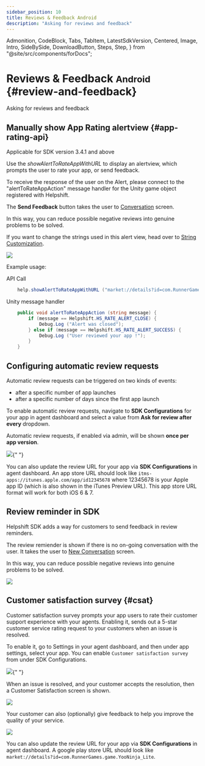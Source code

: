 ```yaml
---
sidebar_position: 10
title: Reviews & Feedback Android
description: "Asking for reviews and feedback"
---
```


  Admonition,
  CodeBlock,
  Tabs,
  TabItem,
  LatestSdkVersion,
  Centered,
  Image,
  Intro,
  SideBySide,
  DownloadButton,
  Steps,
  Step,
} from "@site/src/components/forDocs";

# Reviews & Feedback <small>Android</small> {#review-and-feedback}

<Intro>

Asking for reviews and feedback

</Intro>

## Manually show App Rating alertview {#app-rating-api}

<Admonition type="info" title="Note">

Applicable for SDK version 3.4.1 and above

</Admonition>

Use the _showAlertToRateAppWithURL_ to display an alertview, which prompts the user to rate your app, or send feedback.

To receive the response of the user on the Alert, please connect to the "alertToRateAppAction" message handler for the Unity game object registered with Helpshift.

The **Send Feedback** button takes the user to [Conversation](/unity/support-tools-android#conversation-view) screen.

In this way, you can reduce possible negative reviews into genuine problems to be solved.

If you want to change the strings used in this alert view, head over to [String Customization](/android/string-customization/).

![](/static/books/android/review-reminder.png)

Example usage:

API Call

```csharp
    help.showAlertToRateAppWithURL ("market://details?id=com.RunnerGames.game.YooNinja_Lite");
```

Unity message handler

```csharp
    public void alertToRateAppAction (string message) {
        if (message == Helpshift.HS_RATE_ALERT_CLOSE) {
            Debug.Log ("Alert was closed");
        } else if (message == Helpshift.HS_RATE_ALERT_SUCCESS) {
            Debug.Log ("User reviewed your app !");
        }
    }
```

## Configuring automatic review requests

Automatic review requests can be triggered on two kinds of events:

- after a specific number of app launches
- after a specific number of days since the first app launch

To enable automatic review requests, navigate to **SDK Configurations** for your app in agent dashboard and select a value from **Ask for review after every** dropdown.

Automatic review requests, if enabled via admin, will be shown **once per app version**.

<Image src="/static/books/android/review-settings.jpg" width="major" />{" "}

<Admonition type="info" title="Note">

You can also update the review URL for your app via **SDK Configurations** in agent dashboard.
An app store URL should look like `itms-apps://itunes.apple.com/app/id12345678` where 12345678 is your Apple app ID (which is also shown in the iTunes Preview URL).
This app store URL format will work for both iOS 6 & 7.

</Admonition>

## Review reminder in SDK

Helpshift SDK adds a way for customers to send feedback in review reminders.

The review remiender is shown if there is no on-going conversation with the user. It takes the user to [New Conversation](/unity/support-tools-android#conversation-view) screen.

In this way, you can reduce possible negative reviews into genuine problems to be solved.

![](/static/books/android/review-reminder.png)

## Customer satisfaction survey {#csat}

Customer satisfaction survey prompts your app users to rate their customer support experience with your agents. Enabling it, sends out a 5-star customer service rating request to your customers when an issue is resolved.

To enable it, go to Settings in your agent dashboard, and then under app settings, select your app. You can enable `Customer satisfaction survey` from under SDK Configurations.

<Image src="/static/books/android/review-settings.jpg" width="major" />{" "}

When an issue is resolved, and your customer accepts the resolution, then a Customer Satisfaction screen is shown.

![](/static/books/android/csat-android.png)

Your customer can also (optionally) give feedback to help you improve the quality of your service.

![](/static/books/android/csat-service-rating.png)

<Admonition type="info" title="Note">

You can also update the review URL for your app via **SDK Configurations** in agent dashboard.
A google play store URL should look like `market://details?id=com.RunnerGames.game.YooNinja_Lite`.

</Admonition>
